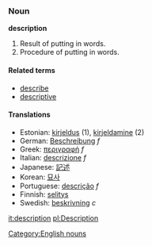 ===Noun===
'''description'''

# Result of putting in words.
# Procedure of putting in words.  

====Related terms====
*[[describe]]
*[[descriptive]]

====Translations====
*Estonian: [[kirjeldus]] (1), [[kirjeldamine]] (2) 
*German: [[Beschreibung]] ''f''
*Greek: [[περιγραφή]] ''f''
*Italian: [[descrizione]] ''f''
*Japanese: [[記述]]
*Korean: [[묘사]]
*Portuguese: [[descrição]] ''f''
*Finnish: [[selitys]]
*Swedish: [[beskrivning]] ''c''

[[it:description]]
[[pl:Description]]

[[Category:English nouns]]